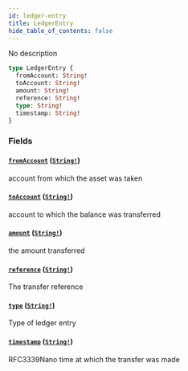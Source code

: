```yaml
---
id: ledger-entry
title: LedgerEntry
hide_table_of_contents: false
---
```



No description

```graphql
type LedgerEntry {
  fromAccount: String!
  toAccount: String!
  amount: String!
  reference: String!
  type: String!
  timestamp: String!
}
```


### Fields

#### [`fromAccount`](#) ([`String!`](/docs/mainnet/graphql/scalars/string))

account from which the asset was taken


#### [`toAccount`](#) ([`String!`](/docs/mainnet/graphql/scalars/string))

account to which the balance was transferred


#### [`amount`](#) ([`String!`](/docs/mainnet/graphql/scalars/string))

the amount transferred


#### [`reference`](#) ([`String!`](/docs/mainnet/graphql/scalars/string))

The transfer reference


#### [`type`](#) ([`String!`](/docs/mainnet/graphql/scalars/string))

Type of ledger entry


#### [`timestamp`](#) ([`String!`](/docs/mainnet/graphql/scalars/string))

RFC3339Nano time at which the transfer was made




